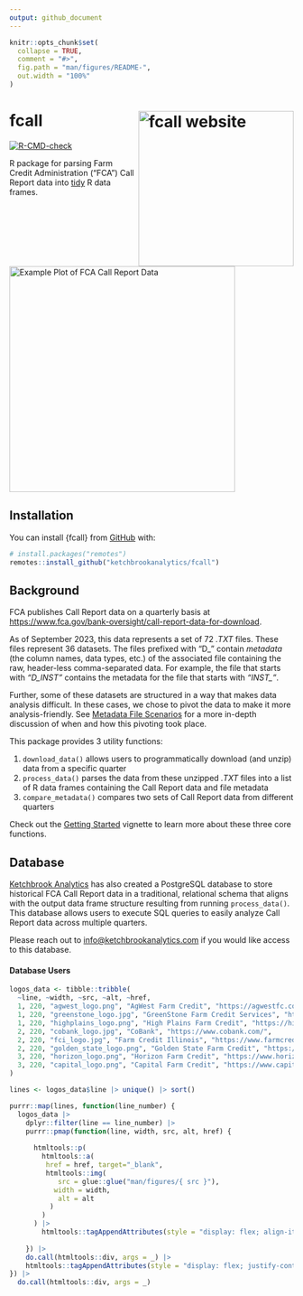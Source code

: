 ```yaml
---
output: github_document
---
```


<!-- README.md is generated from README.Rmd. Please edit that file -->

```r
knitr::opts_chunk$set(
  collapse = TRUE,
  comment = "#>",
  fig.path = "man/figures/README-",
  out.width = "100%"
)
```

# fcall <a href="https://ketchbrookanalytics.github.io/fcall/"><img src="man/figures/logo.png" align="right" height="275" alt="fcall website" /></a>

<!-- badges: start -->
[![R-CMD-check](https://github.com/ketchbrookanalytics/fcall/actions/workflows/R-CMD-check.yaml/badge.svg)](https://github.com/ketchbrookanalytics/fcall/actions/workflows/R-CMD-check.yaml)
<!-- badges: end -->

R package for parsing Farm Credit Administration ("FCA") Call Report data into [tidy](https://tidyr.tidyverse.org/articles/tidy-data.html) R data frames.

<br>

<img src="man/figures/fcall-example-plot.png" align="center" height="400" alt="Example Plot of FCA Call Report Data" />

## Installation

You can install {fcall} from [GitHub](https://github.com/) with:

``` r
# install.packages("remotes")
remotes::install_github("ketchbrookanalytics/fcall")
```

## Background

FCA publishes Call Report data on a quarterly basis at [https://www.fca.gov/bank-oversight/call-report-data-for-download](https://www.fca.gov/bank-oversight/call-report-data-for-download).

As of September 2023, this data represents a set of 72 *.TXT* files. These files represent 36 datasets. The files prefixed with "D_" contain *metadata* (the column names, data types, etc.) of the associated file containing the raw, header-less comma-separated data. For example, the file that starts with *"D_INST"* contains the metadata for the file that starts with *"INST_"*.

Further, some of these datasets are structured in a way that makes data analysis difficult. In these cases, we chose to pivot the data to make it more analysis-friendly. See [Metadata File Scenarios](#metadata-file-scenarios) for a more in-depth discussion of when and how this pivoting took place.

This package provides 3 utility functions:

1. `download_data()` allows users to programmatically download (and unzip) data from a specific quarter
2. `process_data()` parses the data from these unzipped *.TXT* files into a list of R data frames containing the Call Report data and file metadata
3. `compare_metadata()` compares two sets of Call Report data from different quarters

Check out the [Getting Started](https://ketchbrookanalytics.github.io/fcall/articles/getting-started.html) vignette to learn more about these three core functions.

## Database

[Ketchbrook Analytics](https://www.ketchbrookanalytics.com/) has also created a PostgreSQL database to store historical FCA Call Report data in a traditional, relational schema that aligns with the output data frame structure resulting from running `process_data()`. This database allows users to execute SQL queries to easily analyze Call Report data across multiple quarters.

Please reach out to [info@ketchbrookanalytics.com](mailto:info@ketchbrookanalytics.com?subject=FCA%20Call%20Report%20Database) if you would like access to this database.

#### Database Users

```r
logos_data <- tibble::tribble(
  ~line, ~width, ~src, ~alt, ~href, 
  1, 220, "agwest_logo.png", "AgWest Farm Credit", "https://agwestfc.com", 
  1, 220, "greenstone_logo.jpg", "GreenStone Farm Credit Services", "https://www.greenstonefcs.com/", 
  1, 220, "highplains_logo.png", "High Plains Farm Credit", "https://highplainsfarmcredit.com/",
  2, 220, "cobank_logo.jpg", "CoBank", "https://www.cobank.com/",
  2, 220, "fci_logo.jpg", "Farm Credit Illinois", "https://www.farmcreditil.com/",
  2, 220, "golden_state_logo.png", "Golden State Farm Credit", "https://goldenstatefarmcredit.com/",
  3, 220, "horizon_logo.png", "Horizon Farm Credit", "https://www.horizonfc.com/",
  3, 220, "capital_logo.png", "Capital Farm Credit", "https://www.capitalfarmcredit.com/"
)

lines <- logos_data$line |> unique() |> sort()
```

```r
purrr::map(lines, function(line_number) {
  logos_data |> 
    dplyr::filter(line == line_number) |> 
    purrr::pmap(function(line, width, src, alt, href) {
      
      htmltools::p(
        htmltools::a(
         href = href, target="_blank",
         htmltools::img(
            src = glue::glue("man/figures/{ src }"),
           width = width,
            alt = alt
          )
        ) 
      ) |> 
        htmltools::tagAppendAttributes(style = "display: flex; align-items:center")
    
    }) |> 
    do.call(htmltools::div, args = _) |> 
    htmltools::tagAppendAttributes(style = "display: flex; justify-content: space-evenly;")
}) |> 
  do.call(htmltools::div, args = _)
```
